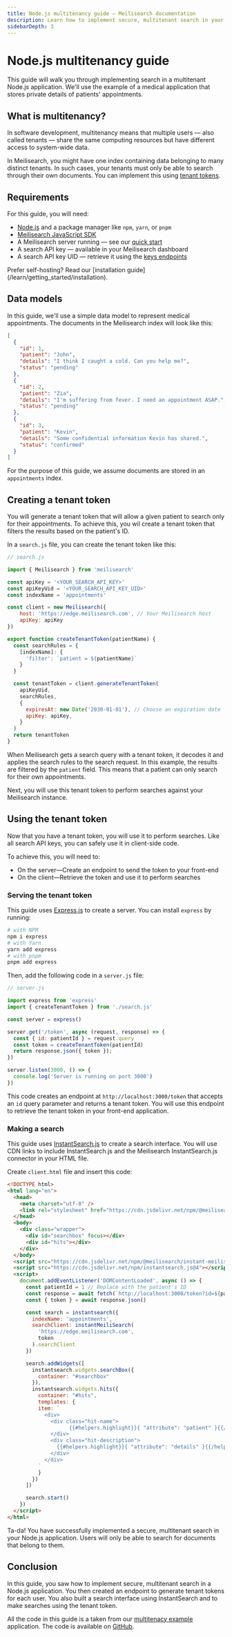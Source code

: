 ```yaml
---
title: Node.js multitenancy guide — Meilisearch documentation
description: Learn how to implement secure, multitenant search in your Node.js applications.
sidebarDepth: 3
---
```


# Node.js multitenancy guide

This guide will walk you through implementing search in a multitenant Node.js application. We'll use the example of a medical application that stores private details of patients' appointments.

## What is multitenancy?

In software development, multitenancy means that multiple users — also called tenants — share the same computing resources but have different access to system-wide data.

In Meilisearch, you might have one index containing data belonging to many distinct tenants. In such cases, your tenants must only be able to search through their own documents. You can implement this using [tenant tokens](/learn/security/tenant_tokens).

## Requirements

For this guide, you will need:
- [Node.js](https://nodejs.org/en) and a package manager like `npm`, `yarn`, or `pnpm`
- [Meilisearch JavaScript SDK](/learn/what_is_meilisearch/sdks)
- A Meilisearch server running — see our [quick start](/learn/getting_started/cloud_quick_start)
- A search API key — available in your Meilisearch dashboard
- A search API key UID — retrieve it using the [keys endpoints](/reference/api/keys)

<Capsule intent="tip">
Prefer self-hosting? Read our [installation guide](/learn/getting_started/installation).
</Capsule>

## Data models

In this guide, we'll use a simple data model to represent medical appointments. The documents in the Meilisearch index will look like this:

```json
[
  {
    "id": 1,
    "patient": "John",
    "details": "I think I caught a cold. Can you help me?",
    "status": "pending"
  },
  {
    "id": 2,
    "patient": "Zia",
    "details": "I'm suffering from fever. I need an appointment ASAP.",
    "status": "pending"
  },
  {
    "id": 3,
    "patient": "Kevin",
    "details": "Some confidential information Kevin has shared.",
    "status": "confirmed"
  }
]
```

For the purpose of this guide, we assume documents are stored in an `appointments` index.

## Creating a tenant token

You will generate a tenant token that will allow a given patient to search only for their appointments. To achieve this, you wil create a tenant token that filters the results based on the patient's ID.

In a `search.js` file, you can create the tenant token like this:

```js
// search.js

import { Meilisearch } from 'meilisearch'

const apiKey = '<YOUR_SEARCH_API_KEY>'
const apiKeyUid = '<YOUR_SEARCH_API_KEY_UID>'
const indexName = 'appointments'

const client = new Meilisearch({
	host: 'https://edge.meilisearch.com', // Your Meilisearch host
	apiKey: apiKey
})

export function createTenantToken(patientName) {
  const searchRules = {
    [indexName]: {
      'filter': `patient = ${patientName}`
    }
  }

  const tenantToken = client.generateTenantToken(
    apiKeyUid,
    searchRules,
    {
      expiresAt: new Date('2030-01-01'), // Choose an expiration date
      apiKey: apiKey,
    }
  )
  return tenantToken
}
```

When Meilisearch gets a search query with a tenant token, it decodes it and applies the search rules to the search request. In this example, the results are filtered by the `patient` field. This means that a patient can only search for their own appointments.

Next, you will use this tenant token to perform searches against your Meilisearch instance.

## Using the tenant token

Now that you have a tenant token, you will use it to perform searches. Like all search API keys, you can safely use it in client-side code.

To achieve this, you will need to:
- On the server—Create an endpoint to send the token to your front-end
- On the client—Retrieve the token and use it to perform searches

### Serving the tenant token

This guide uses [Express.js](https://expressjs.com/en/starter/installing.html) to create a server. You can install `express` by running:

```sh
# with NPM
npm i express
# with Yarn
yarn add express
# with pnpm
pnpm add express
```

Then, add the following code in a `server.js` file:

```js
// server.js

import express from 'express'
import { createTenantToken } from './search.js'

const server = express()

server.get('/token', async (request, response) => {
  const { id: patientId } = request.query
  const token = createTenantToken(patientId)
  return response.json({ token });
})

server.listen(3000, () => {
  console.log('Server is running on port 3000')
})
```

This code creates an endpoint at `http://localhost:3000/token` that accepts an `id` query parameter and returns a tenant token. You will use this endpoint to retrieve the tenant token in your front-end application.

### Making a search

This guide uses [InstantSearch.js](learn/front_end/front_end_integration) to create a search interface. You will use CDN links to include InstantSearch.js and the Meilisearch InstantSearch.js connector in your HTML file.

Create `client.html` file and insert this code:

```html
<!DOCTYPE html>
<html lang="en">
  <head>
    <meta charset="utf-8" />
    <link rel="stylesheet" href="https://cdn.jsdelivr.net/npm/@meilisearch/instant-meilisearch/templates/basic_search.css" />
  </head>
  <body>
    <div class="wrapper">
      <div id="searchbox" focus></div>
      <div id="hits"></div>
    </div>
  </body>
  <script src="https://cdn.jsdelivr.net/npm/@meilisearch/instant-meilisearch/dist/instant-meilisearch.umd.min.js"></script>
  <script src="https://cdn.jsdelivr.net/npm/instantsearch.js@4"></script>
  <script>
    document.addEventListener('DOMContentLoaded', async () => {
      const patientId = 1 // Replace with the patient's ID
      const response = await fetch(`http://localhost:3000/token?id=${patientId}`)
      const { token } = await response.json()

      const search = instantsearch({
        indexName: 'appointments',
        searchClient: instantMeiliSearch(
          'https://edge.meilisearch.com',
          token
        ).searchClient
      })

      search.addWidgets([
        instantsearch.widgets.searchBox({
          container: "#searchbox"
        }),
        instantsearch.widgets.hits({
          container: "#hits",
          templates: {
          item: `
            <div>
              <div class="hit-name">
                    {{#helpers.highlight}}{ "attribute": "patient" }{{/helpers.highlight}}
              </div>
              <div class="hit-description">
                {{#helpers.highlight}}{ "attribute": "details" }{{/helpers.highlight}}
              </div>
            </div>
          `
          }
        })
      ])

      search.start()
    })
  </script>
</html>
```

Ta-da! You have successfully implemented a secure, multitenant search in your Node.js application. Users will only be able to search for documents that belong to them.

## Conclusion

In this guide, you saw how to implement secure, multitenant search in a Node.js application. You then created an endpoint to generate tenant tokens for each user. You also built a search interface using InstantSearch and to make searches using the tenant token.

All the code in this guide is a taken from our [multitenacy example](https://tenant-token.meilisearch.com/?utm_campaign=oss&utm_source=docs&utm_medium=node-multitenancy) application. The code is available on [GitHub](https://github.com/meilisearch/tutorials/tree/main/src/tenant-token-tutorial).
